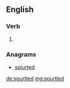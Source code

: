==English==

===Verb===
{{head|en}}

# {{en-past of|spurtle}}

===Anagrams===
* [[splurted#English|splurted]]

[[de:spurtled]]
[[mg:spurtled]]